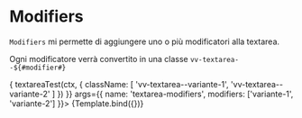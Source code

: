 
<Meta title="Components/Textarea/Props/Modifiers" component={VvTextarea} />

# Modifiers

`Modifiers` mi permette di aggiungere uno o più modificatori alla textarea.

Ogni modificatore verrà convertito in una classe `vv-textarea--${#modifier#}`

<Canvas>
	<Story
		name="Modifiers"
		play={(ctx) => {
			textareaTest(ctx, {
				className: [
					'vv-textarea--variante-1',
					'vv-textarea--variante-2'
				]
			})
		}}
		args={{
			name: 'textarea-modifiers',
			modifiers: ['variante-1', 'variante-2']
		}}>
		{Template.bind({})}
	</Story>
</Canvas>
